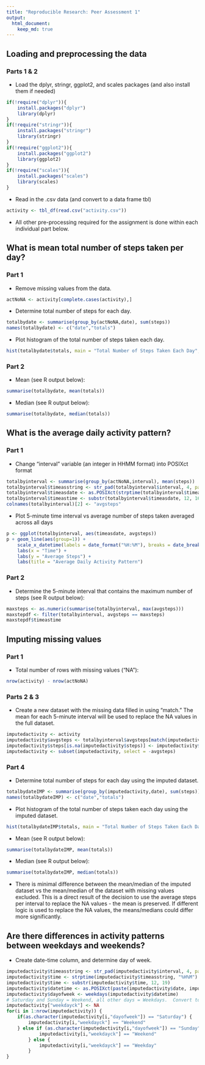```yaml
---
title: "Reproducible Research: Peer Assessment 1"
output: 
  html_document:
    keep_md: true
---
```



## Loading and preprocessing the data
### Parts 1 & 2
- Load the dplyr, stringr, ggplot2, and scales packages (and also install them if needed)

```r
if(!require("dplyr")){
    install.packages("dplyr")
    library(dplyr)
}
if(!require("stringr")){
    install.packages("stringr")
    library(stringr)
}
if(!require("ggplot2")){
    install.packages("ggplot2")
    library(ggplot2)
}
if(!require("scales")){
    install.packages("scales")
    library(scales)
}
```

- Read in the .csv data (and convert to a data frame tbl)
```r
activity <- tbl_df(read.csv("activity.csv"))
```

- All other pre-processing required for the assignment is done within each individual part below.

## What is mean total number of steps taken per day?
### Part 1
- Remove missing values from the data.
```r
actNoNA <- activity[complete.cases(activity),]
```
- Determine total number of steps for each day.
```r
totalbydate <- summarise(group_by(actNoNA,date), sum(steps))
names(totalbydate) <- c("date","totals")
```
- Plot histogram of the total number of steps taken each day.
```r
hist(totalbydate$totals, main = "Total Number of Steps Taken Each Day", xlab = "# Steps")
```

### Part 2
- Mean (see R output below):
```r
summarise(totalbydate, mean(totals))
```

- Median (see R output below):
```r
summarise(totalbydate, median(totals))
```

## What is the average daily activity pattern?
### Part 1
- Change "interval" variable (an integer in HHMM format) into POSIXct format
```r
totalbyinterval <- summarise(group_by(actNoNA,interval), mean(steps))
totalbyinterval$timeasstring <- str_pad(totalbyinterval$interval, 4, pad = "0")
totalbyinterval$timeasdate <- as.POSIXct(strptime(totalbyinterval$timeasstring, "%H%M"))
totalbyinterval$timeastime <- substr(totalbyinterval$timeasdate, 12, 16)
colnames(totalbyinterval)[2] <- "avgsteps"
```

- Plot 5-minute time interval vs average number of steps taken averaged across all days
```r
p <- ggplot(totalbyinterval, aes(timeasdate, avgsteps))
p + geom_line(aes(group=1)) +
    scale_x_datetime(labels = date_format("%H:%M"), breaks = date_breaks("4 hours")) +
    labs(x = "Time") +
    labs(y = "Average Steps") +
    labs(title = "Average Daily Activity Pattern")
```

### Part 2
- Determine the 5-minute interval that contains the maximum number of steps (see R output below):
```r
maxsteps <- as.numeric(summarise(totalbyinterval, max(avgsteps)))
maxstepdf <- filter(totalbyinterval, avgsteps == maxsteps)
maxstepdf$timeastime
```

## Imputing missing values
### Part 1
- Total number of rows with missing values ("NA"):
```r
nrow(activity) - nrow(actNoNA)
```

### Parts 2 & 3
- Create a new dataset with the missing data filled in using "match."  The mean for each 5-minute interval will be used to replace the NA values in the full dataset.
```r
imputedactivity <- activity
imputedactivity$avgsteps <- totalbyinterval$avgsteps[match(imputedactivity$interval,totalbyinterval$interval)]
imputedactivity$steps[is.na(imputedactivity$steps)] <- imputedactivity$avgsteps[is.na(imputedactivity$steps)]
imputedactivity <- subset(imputedactivity, select = -avgsteps)
```

### Part 4
- Determine total number of steps for each day using the imputed dataset.
```r
totalbydateIMP <- summarise(group_by(imputedactivity,date), sum(steps))
names(totalbydateIMP) <- c("date","totals")
```
- Plot histogram of the total number of steps taken each day using the imputed dataset.
```r
hist(totalbydateIMP$totals, main = "Total Number of Steps Taken Each Day - Imputed Data", xlab = "# Steps")
```

- Mean (see R output below):
```r
summarise(totalbydateIMP, mean(totals))
```

- Median (see R output below):
```r
summarise(totalbydateIMP, median(totals))
```

- There is minimal difference between the mean/median of the imputed dataset vs the mean/median of the dataset with missing values excluded.  This is a direct result of the decision to use the average steps per interval to replace the NA values - the mean is preserved.  If different logic is used to replace the NA values, the means/medians could differ more significantly.

## Are there differences in activity patterns between weekdays and weekends?
- Create date-time column, and determine day of week.
```r
imputedactivity$timeasstring <- str_pad(imputedactivity$interval, 4, pad = "0")
imputedactivity$time <- strptime(imputedactivity$timeasstring, "%H%M")
imputedactivity$time <- substr(imputedactivity$time, 12, 19)
imputedactivity$datetime <- as.POSIXct(paste(imputedactivity$date, imputedactivity$time, sep = " "))
imputedactivity$dayofweek <- weekdays(imputedactivity$datetime)
# Saturday and Sunday = Weekend, all other days = Weekdays.  Convert to factors.
imputedactivity["weekdayck"] <- NA
for(i in 1:nrow(imputedactivity)) {
    if(as.character(imputedactivity[i,"dayofweek"]) == "Saturday") {
        imputedactivity[i,"weekdayck"] == "Weekend"
    } else if (as.character(imputedactivity[i,"dayofweek"]) == "Sunday") {
            imputedactivity[i,"weekdayck"] == "Weekend"
        } else {
            imputedactivity[i,"weekdayck"] == "Weekday"
        }
}
```
